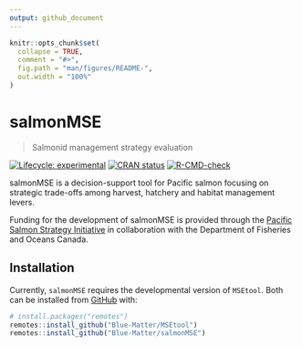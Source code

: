 ```yaml
---
output: github_document
---
```


<!-- README.md is generated from README.Rmd. Please edit that file -->

```r
knitr::opts_chunk$set(
  collapse = TRUE,
  comment = "#>",
  fig.path = "man/figures/README-",
  out.width = "100%"
)
```

# salmonMSE

> Salmonid management strategy evaluation

<!-- badges: start -->
[![Lifecycle: experimental](https://img.shields.io/badge/lifecycle-experimental-orange.svg)](https://lifecycle.r-lib.org/articles/stages.html#experimental)
[![CRAN status](https://www.r-pkg.org/badges/version/salmonMSE)](https://CRAN.R-project.org/package=salmonMSE)
[![R-CMD-check](https://github.com/Blue-Matter/salmonMSE/actions/workflows/R-CMD-check.yaml/badge.svg)](https://github.com/Blue-Matter/salmonMSE/actions/workflows/R-CMD-check.yaml)
<!-- badges: end -->

salmonMSE is a decision-support tool for Pacific salmon focusing on strategic trade-offs among harvest, hatchery and habitat management levers.

Funding for the development of salmonMSE is provided through the [Pacific Salmon Strategy Initiative](  https://www.dfo-mpo.gc.ca/campaign-campagne/pss-ssp/index-eng.html) in collaboration with the Department of Fisheries and Oceans Canada.

## Installation

Currently, `salmonMSE` requires the developmental version of `MSEtool`. Both can be installed from [GitHub](https://github.com/) with:

``` r
# install.packages("remotes")
remotes::install_github("Blue-Matter/MSEtool")
remotes::install_github("Blue-Matter/salmonMSE")
```
